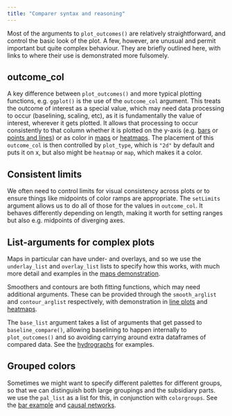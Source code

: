 ```yaml
---
title: "Comparer syntax and reasoning"
---
```


Most of the arguments to `plot_outcomes()` are relatively straightforward, and control the basic look of the plot. A few, however, are unusual and permit important but quite complex behaviour. They are briefly outlined here, with links to where their use is demonstrated more fulsomely.

## outcome_col

A key difference between `plot_outcomes()` and more typical plotting functions, e.g. `ggplot()` is the use of the `outcome_col` argument. This treats the outcome of interest as a special value, which may need data processing to occur (baselining, scaling, etc), as it is fundamentally the value of interest, wherever it gets plotted. It allows that processing to occur consistently to that column whether it is plotted on the y-axis (e.g. [bars](bar_plots.qmd) or [points and lines](line_plots.qmd)) or as color in [maps](maps.qmd) or [heatmaps](heatmaps.qmd). The placement of this `outcome_col` is then controlled by `plot_type`, which is `"2d"` by default and puts it on x, but also might be `heatmap` or `map`, which makes it a color.

## Consistent limits

We often need to control limits for visual consistency across plots or to ensure things like midpoints of color ramps are appropriate. The `setLimits` argument allows us to do all of those for the values in `outcome_col`. It behaves differently depending on length, making it worth for setting ranges but also e.g. midpoints of diverging axes.

## List-arguments for complex plots

Maps in particular can have under- and overlays, and so we use the `underlay_list` and `overlay_list` lists to specify how this works, with much more detail and examples in the [maps demonstration](maps.qmd).

Smoothers and contours are both fitting functions, which may need additional arguments. These can be provided through the `smooth_arglist` and `contour_arglist` respectively, with demonstration in [line plots](line_plots.qmd) and [heatmaps](heatmaps.qmd).

The `base_list` argument takes a list of arguments that get passed to `baseline_compare()`, allowing baselining to happen internally to `plot_outcomes()` and so avoiding carrying around extra dataframes of compared data. See the [hydrographs](hydrographs.qmd) for examples.

## Grouped colors

Sometimes we might want to specify different palettes for different groups, so that we can distinguish both large groupings and the subsidiary parts. we use the `pal_list` as a list for this, in conjunction with `colorgroups`. See the [bar example](bars.qmd) and [causal networks](causal_plots.qmd).
